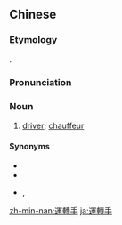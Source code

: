 {{also|运转手}}
==Chinese==
{{zh-forms|s=运转手|type=21}}

===Etymology===
{{bor|zh|ja|-}} {{ja-r|運%転%手|うん%てん%しゅ}}.

===Pronunciation===
{{zh-pron
|h=pfs=yun-chón-sú
|mn=ūn-choán-siú
|cat=n
}}

===Noun===
{{zh-noun}}

# {{lb|zh|Taiwanese Min Nan and Hakka}} [[driver]]; [[chauffeur]]

====Synonyms====
* {{zh-l|駕駛員}}
* {{zh-l|司機}}
* {{zh-l|運將}}, {{zh-l|運匠}}

{{zh-cat|Occupations}}

[[zh-min-nan:運轉手]]
[[ja:運轉手]]